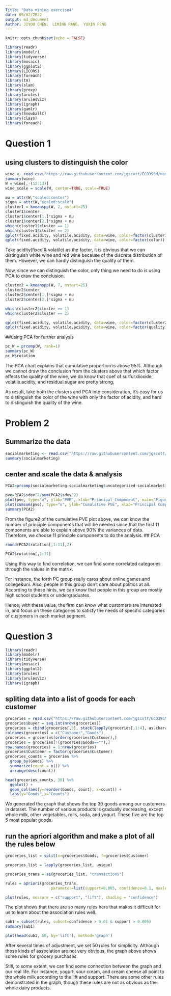 ```yaml
---
Title: "Data mining exercise4"
date: 05/02/2022
output: md_document
Author: JIYOU CHEN， LIMING PANG， YUXIN FENG
---
```


```r
knitr::opts_chunk$set(echo = FALSE)
```


```r
library(readr)
library(modelr)
library(tidyverse)
library(mosaic)
library(ggplot2)
library(LICORS)
library(foreach)
library(tm)
library(slam)
library(proxy)
library(arules)
library(arulesViz)
library(igraph)
library(gamlr)
library(SnowballC)
library(class)
library(foreach)
```




# Question 1
## using clusters to distinguish the color   
```r
wine <- read.csv("https://raw.githubusercontent.com/jgscott/ECO395M/master/data/wine.csv")
summary(wine)
W = wine[,-(12:13)]
wine_scale = scale(W, center=TRUE, scale=TRUE)

mu = attr(W,"scaled:center")
sigma = attr(W,"scaled:scale")
cluster1 = kmeanspp(W, 2, nstart=25)
cluster1$center
cluster1$center[1,]*sigma + mu
cluster1$center[2,]*sigma + mu
which(cluster1$cluster == 1)
which(cluster1$cluster == 2)
qplot(fixed.acidity, volatile.acidity, data=wine, color=factor(cluster1$cluster))
qplot(fixed.acidity, volatile.acidity, data=wine, color=factor(color))
```
Take acidity(fixed & volatile) as the factor, it is obvious that we can distinguish white wine and red wine because of the discrete distribution of them. However, we can hardly distinguish the quality of them.

Now, since we can distinguish the color, only thing we need to do is using PCA to draw the conclusion.

```r
cluster2 = kmeanspp(W, 7, nstart=25)
cluster2$center
cluster2$center[1,]*sigma + mu
cluster2$center[2,]*sigma + mu

which(cluster2$cluster == 1)
which(cluster2$cluster == 2)

qplot(fixed.acidity, volatile.acidity, data=wine, color=factor(cluster2$cluster))
qplot(fixed.acidity, volatile.acidity, data=wine, color=factor(quality))
```
##using PCA for further analysis
```r
pc_W = prcomp(W, rank=1)
summary(pc_W)
pc_W$rotation
```
The PCA chart explains that cumulative proportion is above 95%.
Although we cannot draw the conclusion from the clusters above that which factor effects the quality of the wine, we do know that coef of surfur.dioxide, volatile.acidity, and residual.sugar are pretty strong.

As result, take both the clusters and PCA into consideration, it's easy for us to distinguish the color of the wine with only the factor of acidity, and hard to distinguish the quality of the wine. 





# Problem 2
## Summarize the data
```r

socialmarketing <- read.csv("https://raw.githubusercontent.com/jgscott/ECO395M/master/data/social_marketing.csv", row.names=1)
summary(socialmarketing)
```

## center and scale the data & analysis

```r
PCA2=prcomp(socialmarketing-socialmarketing$uncategorized-socialmarketing$spam-socialmarketing$adult, scale=TRUE)

pve=PCA2$sdev^2/sum(PCA2$sdev^2)
plot(pve, type="o", ylab="PVE", xlab="Principal Component", main="Figure1. PVE")
plot(cumsum(pve), type="o", ylab="Cumulative PVE", xlab="Principal Component", main="Figure2. Cumulative PVE")
summary(PCA2)
```

From the figure2 of the cumulative PVE plot above, we can know the number of principle components that will be needed since that the first 11 components are able to explain above 90% the variances of data. 
Therefore, we choose 11 principle components to do the analysis.
## PCA
```r
round(PCA2$rotation[,1:11],2)
```

```r
PCA2$rotation[,1:11]
```

Using this way to find correlation, we can find some correlated categories through the values in the matrix.

For instance, the forth PC group really cares about online games and college&uni. Also, people in this group don't care about politics at all. According to these hints, we can know that people in this group are mostly high school students or undergraduates.

Hence, with these value, the firm can know what customers are interested in, and focus on these categories to satisfy the needs of specific categories of customers in each market segment.



# Question 3

```r
library(readr)
library(modelr)
library(tidyverse)
library(mosaic)
library(ggplot2)
library(arules) 
library(arulesViz)
library(igraph)
```

## spliting data into a list of goods for each customer
```r
groceries = read.csv("https://raw.githubusercontent.com/jgscott/ECO395M/master/data/groceries.txt",header = FALSE)
groceries$buyer = seq.int(nrow(groceries))
groceries = cbind(groceries[,5], stack(lapply(groceries[,1:4], as.character)))[1:2]
colnames(groceries) = c("Customer","Goods")
groceries = groceries[order(groceries$Customer),]
groceries = groceries[!(groceries$Goods==""),]
row.names(groceries) = 1:nrow(groceries)
groceries$Customer = factor(groceries$Customer)
groceries_counts = groceries %>%
  group_by(Goods) %>%
  summarize(count = n()) %>%
  arrange(desc(count))
```


```r
head(groceries_counts, 30) %>%
  ggplot() +
  geom_col(aes(y=reorder(Goods, count), x=count)) + 
  labs(y="Goods",x="Counts")
```

We generated the graph that shows the top 30 goods among our customers in dataset. The number of various products is gradually decreasing, except whole milk, other vegetables, rolls, soda, and yogurt. These five are the top 5 most popular goods.

## run the apriori algorithm and make a plot of all the rules below
```r

groceries_list = split(x=groceries$Goods, f=groceries$Customer)

groceries_list = lapply(groceries_list, unique)

groceries_trans = as(groceries_list, "transactions")
```

```r
rules = apriori(groceries_trans, 
                    parameter=list(support=0.005, confidence=0.1, maxlen=2))

```


```r
plot(rules, measure = c("support", "lift"), shading = "confidence")
```

The plot shows that there are so many rules here that makes it difficult for us to learn about the association rules well.

```r
sub1 = subset(rules, subset=confidence > 0.01 & support > 0.005)
summary(sub1)

plot(head(sub1, 50, by='lift'), method='graph')
```
After several times of adjustment, we set 50 rules for simplicity. Although these kinds of association are not very obvious, the graph above shows some rules for grocery purchases. 

Still, to some extent, we can find some connection between the graph and our real life. For instance, yogurt, sour cream, and cream cheese all point to the whole milk according to the lift and support. There are some other rules demonstrated in the graph, though these rules are not as obvious as the whole dairy products.    







